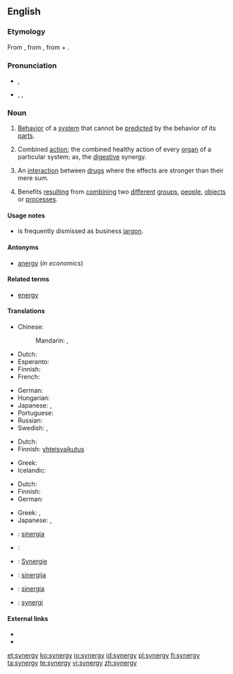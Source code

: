 {{wikipedia}}
==English==

===Etymology===
From {{etyl|grc|en}} {{term|συνεργία||joint work, assistance, help|tr=sunergia|lang=grc|sc=polytonic}}, from {{term|συνεργός||working together|tr=sunergos|lang=grc|sc=polytonic}}, from {{term|σύν||together|tr=sun|lang=grc|sc=polytonic}} + {{term|ἔργον||work|tr=ergon|lang=grc|sc=polytonic}}.

===Pronunciation===
* {{a|UK}} {{IPA|/ˈsɪnədʒi/}}, {{SAMPA|/"sIn@dZi/}}
* {{a|US}} {{enPR|sĭnʹər-jē}}, {{IPA|/ˈsɪnɚdʒi/}}, {{SAMPA|/"sIn@`dZi/}}

===Noun===
{{en-noun|synergies}}

# [[behavior|Behavior]] of a [[system]] that cannot be [[predict]]ed by the behavior of its [[part]]s.
# {{medicine}} Combined [[action]]; the combined healthy action of every [[organ]] of a particular system; as, the [[digestive]] synergy.
# {{pharmacology}} An [[interaction]] between [[drug]]s where the effects are stronger than their mere sum.
# Benefits [[result]]ing from [[combine|combining]] two [[different]] [[group]]s, [[people]], [[object]]s or [[process]]es.

====Usage notes====
* {{term||Synergy}} is frequently dismissed as business [[jargon]].

====Antonyms====
* [[anergy]] (''in economics'')

====Related terms====
* [[energy]]

====Translations====
{{trans-top|behavior of a system that cannot be predicted by the behavior of its parts}}
* Chinese:
*: Mandarin: {{t|zh|協同效應|sc=Hani}}, {{t|zh|协同效应|tr=xiétóng xiàoyìng|sc=Hani}}
* Dutch: {{t-|nl|synergie|f}}
* Esperanto: {{t|eo|sinergio}}
* Finnish: {{t-|fi|synergia}}
* French: {{t|fr|synergie|f}}
{{trans-mid}}
* German: {{t|de|Synergie|f}}
* Hungarian: {{t|hu|szinergia}}
* Japanese: {{t|ja|相乗効果|tr=そうじょうこうか, sōjō kōka|sc=Jpan}}, {{t|ja|シナジー|tr=shinajī|sc=Jpan}}
* Portuguese: {{t+|pt|sinergia|f}}
* Russian: {{t|ru|синергия|f|tr=sinɛrgíja|sc=Cyrl}}
* Swedish: {{t|sv|synergi|c}}, {{t|sv|synergieffekt|c}}
{{trans-bottom}}

{{trans-top|medicine: combined action}}
* Dutch: {{t-|nl|synergie|f}}
* Finnish: [[yhteisvaikutus]]
{{trans-mid}}
* Greek: {{t|el|συνεργία|f|tr=synergía|sc=Grek}}
* Icelandic: {{t|is|samvirkni|f}}
{{trans-bottom}}

{{trans-top|result of combining two different groups, people, objects or processes}}
* Dutch: {{t-|nl|synergie|f}}
* Finnish: {{t-|fi|synergia}}
* German: {{t|de|Synergie|f}}
{{trans-mid}}
* Greek: {{t|el|συνεργία|f|tr=synergía|sc=Grek}}, {{t|el|σύμπραξη|f|tr=sýmpraksi|sc=Grek}}
* Japanese: {{l|ja|相乗効果|tr=そうじょうこうか, sōjōkōka}}, {{l|ja|シナジー|tr=shinajī}}
{{trans-bottom}}

{{checktrans-top}}
* {{ttbc|ca}}: [[sinergia]] {{f}}
* {{ttbc|fr}}: {{t+|fr|synergie|f}}
* {{ttbc|de}}: [[Synergie]] {{f}}
{{trans-mid}}
* {{ttbc|lt}}: [[sinergija]] {{f}}
* {{ttbc|es}}: [[sinergía]] {{f}}
* {{ttbc|sv}}: [[synergi]] {{c}}
{{trans-bottom}}

====External links====
* {{R:Webster 1913}}
* {{R:Century 1911}}

[[et:synergy]]
[[ko:synergy]]
[[io:synergy]]
[[id:synergy]]
[[pl:synergy]]
[[fi:synergy]]
[[ta:synergy]]
[[te:synergy]]
[[vi:synergy]]
[[zh:synergy]]